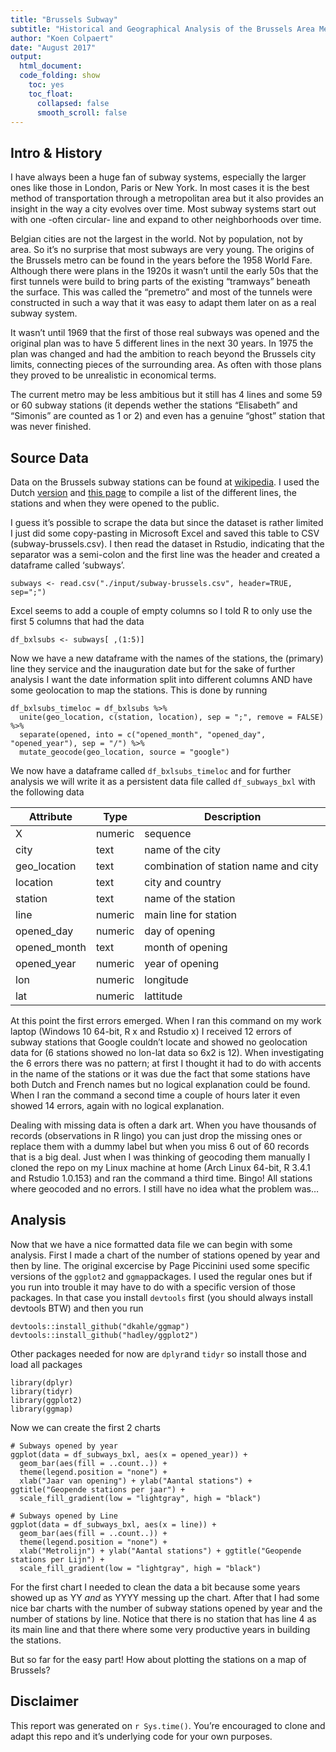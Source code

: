 ```yaml
---
title: "Brussels Subway"
subtitle: "Historical and Geographical Analysis of the Brussels Area Metro."
author: "Koen Colpaert"
date: "August 2017"
output: 
  html_document:
  code_folding: show
    toc: yes
    toc_float: 
      collapsed: false
      smooth_scroll: false
---
```

## Intro & History

I have always been a huge fan of subway systems, especially the larger ones like those in London, Paris or New York. In most cases it is the best method of transportation through a metropolitan area but it also provides an insight in the way a city evolves over time. Most subway systems start out with one -often circular- line and expand to other neighborhoods over time.

Belgian cities are not the largest in the world. Not by population, not by area. So it's no surprise that most subways are very young. The origins of the Brussels metro can be found in the years before the 1958 World Fare. Although there were plans in the 1920s it wasn't until the early 50s that the first tunnels were build to bring parts of the existing "tramways" beneath the surface. This was called the "premetro" and most of the tunnels were constructed in such a way that it was easy to adapt them later on as a real subway system.

It wasn't until 1969 that the first of those real subways was opened and the original plan was to have 5 different lines in the next 30 years. In 1975 the plan was changed and had the ambition to reach beyond the Brussels city limits, connecting pieces of the surrounding area. As often with those plans they proved to be unrealistic in economical terms.

The current metro may be less ambitious but it still has 4 lines and some 59 or 60 subway stations (it depends wether the stations "Elisabeth" and "Simonis" are counted as 1 or 2) and even has a genuine "ghost" station that was never finished.

## Source Data

Data on the Brussels subway stations can be found at [wikipedia](https://en.wikipedia.org/wiki/Brussels_Metro). I used the Dutch [version](https://nl.wikipedia.org/wiki/Brusselse_metro) and [this page](https://nl.wikipedia.org/wiki/Lijst_van_Brusselse_metrostations) to compile a list of the different lines, the stations and when they were opened to the public.

I guess it's possible to scrape the data but since the dataset is rather limited I just did some copy-pasting in Microsoft Excel and saved this table to CSV (subway-brussels.csv). I then read the dataset in Rstudio, indicating that the separator was a semi-colon and the first line was the header and created a dataframe called 'subways'.

```subways <- read.csv("./input/subway-brussels.csv", header=TRUE, sep=";")```

Excel seems to add a couple of empty columns so I told R to only use the first 5 columns that had the data

```df_bxlsubs <- subways[ ,(1:5)]```

Now we have a new dataframe with the names of the stations, the (primary) line they service and the inauguration date but for the sake of further analysis I want the date information split into different columns AND have some geolocation to map the stations. This is done by running


```
df_bxlsubs_timeloc = df_bxlsubs %>%
  unite(geo_location, c(station, location), sep = ";", remove = FALSE) %>%
  separate(opened, into = c("opened_month", "opened_day", "opened_year"), sep = "/") %>%
  mutate_geocode(geo_location, source = "google")
```

We now have a dataframe called `df_bxlsubs_timeloc` and for further analysis we will write it as a persistent data file called `df_subways_bxl` with the following data

| Attribute | Type | Description |
|-------|------|-----------------------------------------------------------------------------|
| X | numeric | sequence |
| city | text | name of the city |
| geo_location | text |  combination of station name and city |
| location | text | city and country |
| station | text | name of the station |
| line | numeric | main line for station |
| opened_day | numeric | day of opening |
| opened_month | text | month of opening |
| opened_year | numeric | year of opening |
| lon | numeric | longitude |
| lat | numeric | lattitude |

At this point the first errors emerged. When I ran this command on my work laptop (Windows 10 64-bit, R x and Rstudio x) I received 12 errors of subway stations that Google couldn't locate and showed no geolocation data for (6 stations showed no lon-lat data so 6x2 is 12). When investigating the 6 errors there was no pattern; at first I thought it had to do with accents in the name of the stations or it was due the fact that some stations have both Dutch and French names but no logical explanation could be found. When I ran the command a second time a couple of hours later it even showed 14 errors, again with no logical explanation.

Dealing with missing data is often a dark art. When you have thousands of records (observations in R lingo) you can just drop the missing ones or replace them with a dummy label but when you miss 6 out of 60 records that is a big deal. Just when I was thinking of geocoding them manually I cloned the repo on my Linux machine at home (Arch Linux 64-bit, R 3.4.1 and Rstudio 1.0.153) and ran the command a third time. Bingo! All stations where geocoded and no errors. I still have no idea what the problem was...

## Analysis

Now that we have a nice formatted data file we can begin with some analysis. First I made a chart of the number of stations opened by year and then by line. The original excercise by Page Piccinini used some specific versions of the `ggplot2` and `ggmap`packages. I used the regular ones but if you run into trouble it may have to do with a specific version of those packages. In that case you install `devtools` first (you should always install devtools BTW) and then you run

```
devtools::install_github("dkahle/ggmap")
devtools::install_github("hadley/ggplot2")
``` 

Other packages needed for now are `dplyr`and `tidyr` so install those and load all packages 

```
library(dplyr)
library(tidyr)
library(ggplot2)
library(ggmap)
```

Now we can create the first 2 charts

```
# Subways opened by year
ggplot(data = df_subways_bxl, aes(x = opened_year)) +
  geom_bar(aes(fill = ..count..)) +
  theme(legend.position = "none") +
  xlab("Jaar van opening") + ylab("Aantal stations") + ggtitle("Geopende stations per jaar") +
  scale_fill_gradient(low = "lightgray", high = "black")

# Subways opened by Line
ggplot(data = df_subways_bxl, aes(x = line)) +
  geom_bar(aes(fill = ..count..)) +
  theme(legend.position = "none") +
  xlab("Metrolijn") + ylab("Aantal stations") + ggtitle("Geopende stations per Lijn") +
  scale_fill_gradient(low = "lightgray", high = "black")
```

For the first chart I needed to clean the data a bit because some years showed up as YY _and_ as YYYY messing up the chart. After that I had some nice bar charts with the number of subway stations opened by year and the number of stations by line.
Notice that there is no station that has line 4 as its main line and that there where some very productive years in building the stations.

But so far for the easy part! How about plotting the stations on a map of Brussels?

## Disclaimer

This report was generated on `r Sys.time()`. You're encouraged to clone and adapt this repo and it's underlying code for your own purposes. 